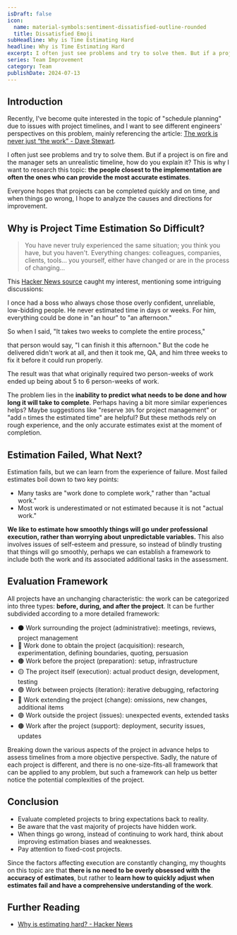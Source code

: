 ```yaml
---
isDraft: false
icon:
  name: material-symbols:sentiment-dissatisfied-outline-rounded
  title: Dissatisfied Emoji
subHeadline: Why is Time Estimating Hard
headline: Why is Time Estimating Hard
excerpt: I often just see problems and try to solve them. But if a project is on fire and the manager sets an unrealistic timeline, how do you explain it?
series: Team Improvement
category: Team
publishDate: 2024-07-13
---
```


## Introduction

Recently, I've become quite interested in the topic of "schedule planning" due to issues with project timelines, and I want to see different engineers' perspectives on this problem, mainly referencing the article: [The work is never just “the work” - Dave Stewart](https://davestewart.co.uk/blog/the-work-is-never-just-the-work/).

I often just see problems and try to solve them. But if a project is on fire and the manager sets an unrealistic timeline, how do you explain it? This is why I want to research this topic: **the people closest to the implementation are often the ones who can provide the most accurate estimates**.

Everyone hopes that projects can be completed quickly and on time, and when things go wrong, I hope to analyze the causes and directions for improvement.

## Why is Project Time Estimation So Difficult?

> You have never truly experienced the same situation; you think you have, but you haven't. Everything changes: colleagues, companies, clients, tools... you yourself, either have changed or are in the process of changing...

This [Hacker News source](https://news.ycombinator.com/item?id=36160200) caught my interest, mentioning some intriguing discussions:

I once had a boss who always chose those overly confident, unreliable, low-bidding people. He never estimated time in days or weeks. For him, everything could be done in "an hour" to "an afternoon."

So when I said, "It takes two weeks to complete the entire process,"

that person would say, "I can finish it this afternoon." But the code he delivered didn't work at all, and then it took me, QA, and him three weeks to fix it before it could run properly.

The result was that what originally required two person-weeks of work ended up being about 5 to 6 person-weeks of work.

The problem lies in the **inability to predict what needs to be done and how long it will take to complete**. Perhaps having a bit more similar experiences helps? Maybe suggestions like "reserve `30%` for project management" or "add `n` times the estimated time" are helpful? But these methods rely on rough experience, and the only accurate estimates exist at the moment of completion.

## Estimation Failed, What Next?

Estimation fails, but we can learn from the experience of failure. Most failed estimates boil down to two key points:

- Many tasks are "work done to complete work," rather than "actual work."
- Most work is underestimated or not estimated because it is not "actual work."

**We like to estimate how smoothly things will go under professional execution, rather than worrying about unpredictable variables.** This also involves issues of self-esteem and pressure, so instead of blindly trusting that things will go smoothly, perhaps we can establish a framework to include both the work and its associated additional tasks in the assessment.

## Evaluation Framework

All projects have an unchanging characteristic: the work can be categorized into three types: **before, during, and after the project**. It can be further subdivided according to a more detailed framework:

- ⚫ Work surrounding the project (administrative): meetings, reviews, project management
- 🔴 Work done to obtain the project (acquisition): research, experimentation, defining boundaries, quoting, persuasion
- 🟠 Work before the project (preparation): setup, infrastructure
- 🟡 The project itself (execution): actual product design, development, testing
- 🟢 Work between projects (iteration): iterative debugging, refactoring
- 🔵 Work extending the project (change): omissions, new changes, additional items
- 🟣 Work outside the project (issues): unexpected events, extended tasks
- 🟤 Work after the project (support): deployment, security issues, updates

Breaking down the various aspects of the project in advance helps to assess timelines from a more objective perspective. Sadly, the nature of each project is different, and there is no one-size-fits-all framework that can be applied to any problem, but such a framework can help us better notice the potential complexities of the project.

## Conclusion

- Evaluate completed projects to bring expectations back to reality.
- Be aware that the vast majority of projects have hidden work.
- When things go wrong, instead of continuing to work hard, think about improving estimation biases and weaknesses.
- Pay attention to fixed-cost projects.

Since the factors affecting execution are constantly changing, my thoughts on this topic are that **there is no need to be overly obsessed with the accuracy of estimates**, but rather to **learn how to quickly adjust when estimates fail and have a comprehensive understanding of the work**.

## Further Reading

- [Why is estimating hard? - Hacker News](https://news.ycombinator.com/item?id=36160200)

